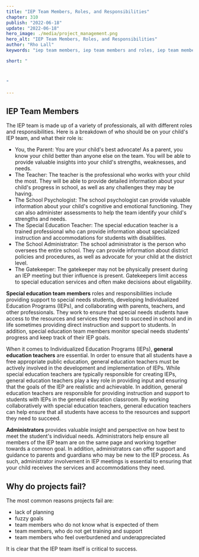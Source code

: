 ```yaml
---
title: "IEP Team Members, Roles, and Responsibilities"
chapter: 310
publish: "2022-06-18"
update: "2022-06-18"
hero_image: ./media/project_management.png 
hero_alt: "IEP Team Members, Roles, and Responsibilities"
author: "Rho Lall"
keywords: "iep team members, iep team members and roles, iep team members roles and responsibilities, accomodations for adhd, scrum in schools, accomodations for students with adhd, accommodations for adhd elementary students"

short: "



"

---
```


## IEP Team Members

The IEP team is made up of a variety of professionals, all with different roles and responsibilities. Here is a breakdown of who should be on your child's IEP team, and what their role is:
- You, the Parent: You are your child's best advocate! As a parent, you know your child better than anyone else on the team. You will be able to provide valuable insights into your child's strengths, weaknesses, and needs.
- The Teacher: The teacher is the professional who works with your child the most. They will be able to provide detailed information about your child's progress in school, as well as any challenges they may be having.
- The School Psychologist: The school psychologist can provide valuable information about your child's cognitive and emotional functioning. They can also administer assessments to help the team identify your child's strengths and needs.
- The Special Education Teacher: The special education teacher is a trained professional who can provide information about specialized instruction and accommodations for students with disabilities.
- The School Administrator: The school administrator is the person who oversees the entire school. They can provide information about district policies and procedures, as well as advocate for your child at the district level.
- The Gatekeeper: The gatekeeper may not be physically present during an IEP meeting but thier influence is present. Gatekeepers limit access to special education services and often make decisions about eligability.

**Special education team members** roles and responsibilities include providing support to special needs students, developing Individualized Education Programs (IEPs), and collaborating with parents, teachers, and other professionals. They work to ensure that special needs students have access to the resources and services they need to succeed in school and in life sometimes providing direct instruction and support to students. In addition, special education team members monitor special needs students' progress and keep track of their IEP goals.

When it comes to Individualized Education Programs (IEPs), **general education teachers** are essential. In order to ensure that all students have a free appropriate public education, general education teachers must be actively involved in the development and implementation of IEPs. While special education teachers are typically responsible for creating IEPs, general education teachers play a key role in providing input and ensuring that the goals of the IEP are realistic and achievable. In addition, general education teachers are responsible for providing instruction and support to students with IEPs in the general education classroom. By working collaboratively with special education teachers, general education teachers can help ensure that all students have access to the resources and support they need to succeed.

**Administrators** provides valuable insight and perspective on how best to meet the student's individual needs. Administrators help ensure all members of the IEP team are on the same page and working together towards a common goal. In addition, administrators can offer support and guidance to parents and guardians who may be new to the IEP process. As such, administrator involvement in IEP meetings is essential to ensuring that your child receives the services and accommodations they need.

## Why do projects fail?

The most common reasons projects fail are:
- lack of planning
- fuzzy goals
- team members who do not know what is expected of them
- team members, who do not get training and support
- team members who feel overburdened and underappreciated

It is clear that the IEP team itself is critical to success.